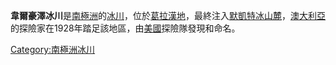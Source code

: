 {{coord|68|45|S|65|32|W|display=title}}

'''韋爾豪澤冰川'''是[[南極洲|南極洲]]的[[冰川|冰川]]，位於[[葛拉漢地|葛拉漢地]]，最終注入[[默凱特冰山麓|默凱特冰山麓]]，[[澳大利亞|澳大利亞]]的探險家在1928年踏足該地區，由[[美國|美國]]探險隊發現和命名。

{{DEFAULTSORT:Weyerhaeuser Glacier}}
[[Category:南極洲冰川|Category:南極洲冰川]]


{{BowmanCoast-geo-stub}}